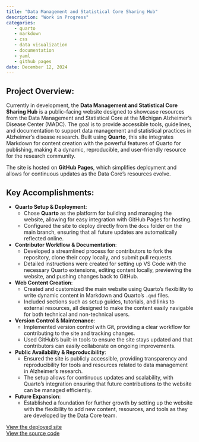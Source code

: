 ```yaml
---
title: "Data Management and Statistical Core Sharing Hub"
description: "Work in Progress"
categories:
   - quarto
   - markdown
   - css
   - data visualization
   - documentation
   - yaml
   - github pages
date: December 12, 2024
---
```


## Project Overview:
Currently in development, the **Data Management and Statistical Core Sharing Hub** is a public-facing website designed to showcase resources from the Data Management and Statistical Core at the Michigan Alzheimer's Disease Center (MADC). The goal is to provide accessible tools, guidelines, and documentation to support data management and statistical practices in Alzheimer's disease research. Built using **Quarto**, this site integrates Markdown for content creation with the powerful features of Quarto for publishing, making it a dynamic, reproducible, and user-friendly resource for the research community. 

The site is hosted on **GitHub Pages**, which simplifies deployment and allows for continuous updates as the Data Core's resources evolve.

## Key Accomplishments:
- **Quarto Setup & Deployment**: 
  - Chose **Quarto** as the platform for building and managing the website, allowing for easy integration with GitHub Pages for hosting.
  - Configured the site to deploy directly from the `docs` folder on the main branch, ensuring that all future updates are automatically reflected online.

- **Contributor Workflow & Documentation**: 
  - Developed a streamlined process for contributors to fork the repository, clone their copy locally, and submit pull requests. 
  - Detailed instructions were created for setting up VS Code with the necessary Quarto extensions, editing content locally, previewing the website, and pushing changes back to GitHub.

- **Web Content Creation**: 
  - Created and customized the main website using Quarto’s flexibility to write dynamic content in Markdown and Quarto’s `.qmd` files.
  - Included sections such as setup guides, tutorials, and links to external resources, all designed to make the content easily navigable for both technical and non-technical users.

- **Version Control & Maintenance**: 
  - Implemented version control with Git, providing a clear workflow for contributing to the site and tracking changes.
  - Used GitHub's built-in tools to ensure the site stays updated and that contributors can easily collaborate on ongoing improvements.

- **Public Availability & Reproducibility**: 
  - Ensured the site is publicly accessible, providing transparency and reproducibility for tools and resources related to data management in Alzheimer's research.
  - The setup allows for continuous updates and scalability, with Quarto’s integration ensuring that future contributions to the website can be managed efficiently.

- **Future Expansion**: 
  - Established a foundation for further growth by setting up the website with the flexibility to add new content, resources, and tools as they are developed by the Data Core team.

[<i class="bi bi-link-45deg"></i> View the deployed site](https://michiganadc.github.io/dmsc-madc/)    
[<i class="bi bi-github"></i> View the source code](https://github.com/mleighc/dmsc-madc)    